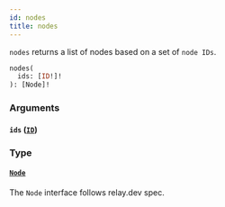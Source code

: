 ```yaml
---
id: nodes
title: nodes
---
```



`nodes` returns a list of nodes based on a set of `node IDs`.

```graphql
nodes(
  ids: [ID!]!
): [Node]!
```


### Arguments

#### `ids` ([`ID`](/reference/scalars/id))




### Type

#### [`Node`](/reference/interfaces/node) 

The `Node` interface follows relay.dev spec.




